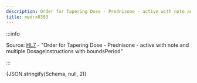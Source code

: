 ```yaml
---
description: Order for Tapering Dose - Prednisone - active with note and multiple DosageInstructions with boundsPeriod
title: medrx0303
---
```



:::info

Source: [HL7](https://www.hl7.org/fhir/medicationrequest0303.html) - "Order for Tapering Dose - Prednisone - active with note and multiple DosageInstructions with boundsPeriod"

:::

<Tabs>
  <TabItem value="text" label="Human readable text" default>
    <MultipleDosagesToText dosages={Schema} config={{}} />
  </TabItem>
  <TabItem value="json" label="Dosage">
    <CodeBlock language="json">{JSON.stringify(Schema, null, 2)}</CodeBlock>
  </TabItem>
</Tabs>
